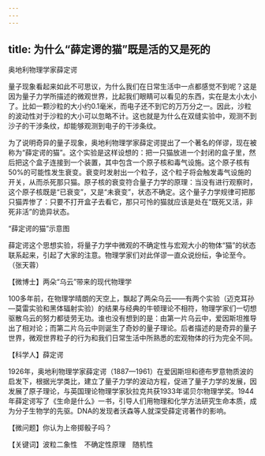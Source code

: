 ```yaml
---
---
---
```

title: 为什么“薛定谔的猫”既是活的又是死的
---




奥地利物理学家薛定谔



量子现象看起来如此不可思议，为什么我们在日常生活中一点都感觉不到呢？这是因为量子力学所描述的微观世界，比起我们眼睛可以看见的东西，实在是太小太小了。比如一颗沙粒的大小约0.1毫米，而电子还不到它的万万分之一。因此，沙粒的波动性对于沙粒的大小可以忽略不计。这也就是为什么在双缝实验中，观测不到沙子的干涉条纹，却能够观测到电子的干涉条纹。

为了说明奇异的量子现象，奥地利物理学家薛定谔提出了一个著名的佯谬，现在被称为“薛定谔的猫”。这个实验是这样设想的：把一只猫放进一个封闭的盒子里，然后把这个盒子连接到一个装置，其中包含一个原子核和毒气设施。这个原子核有50%的可能性发生衰变。衰变时发射出一个粒子，这个粒子将会触发毒气设施的开关，从而杀死那只猫。原子核的衰变符合量子力学的原理：当没有进行观察时，这个原子核既是“已衰变”，又是“未衰变”，状态不确定。这个量子力学规律可把那只猫弄惨了：只要不打开盒子去看它，那只可怜的猫就应该是处在“既死又活，非死非活”的诡异状态。

“薛定谔的猫”示意图



薛定谔这个思想实验，将量子力学中微观的不确定性与宏观大小的物体“猫”的状态联系起来，引起了大家的注意。物理学家们对此佯谬一直众说纷纭，争论至今。（张天蓉）





【微博士】两朵“乌云”带来的现代物理学

100多年前，在物理学晴朗的天空上，飘起了两朵乌云——有两个实验（迈克耳孙—莫雷实验和黑体辐射实验）的结果与经典的牛顿理论不相符，物理学家们一切想驱散乌云的努力都徒劳无功。谁也没有想到的是：由第一片乌云中，爱因斯坦推导出了相对论；而第二片乌云中则诞生了奇妙的量子理论。后者描述的是奇异的量子世界，微观世界粒子的行为和我们日常生活中所熟悉的宏观物体的行为完全不同。

【科学人】薛定谔

1926年，奥地利物理学家薛定谔（1887—1961）在爱因斯坦和德布罗意物质波的启发下，根据光学类比，建立了量子力学的波动方程，促进了量子力学的发展，因发展了原子理论，与英国理论物理学家狄拉克共获1933年诺贝尔物理学奖。1944年薛定谔写了《生命是什么》一书，引导人们用物理和化学方法研究生命本质，成为分子生物学的先驱。DNA的发现者沃森等人就深受薛定谔著作的影响。

【微问题】你认为上帝掷骰子吗？

【关键词】波粒二象性　不确定性原理　随机性